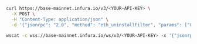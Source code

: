 
<Tabs>
  <TabItem value="curl">

```bash
curl https://base-mainnet.infura.io/v3/<YOUR-API-KEY> \
  -X POST \
  -H "Content-Type: application/json" \
  -d '{"jsonrpc": "2.0", "method": "eth_uninstallFilter", "params": ["0x10ff0bfba9472c87932c56632eef8f5cc70910e8e71d"], "id": 1}'
```

  </TabItem>
  <TabItem value="WSS">

```bash
wscat -c wss://base-mainnet.infura.io/ws/v3/<YOUR-API-KEY> -x '{"jsonrpc": "2.0", "method": "eth_uninstallFilter", "params": ["0x10ff0bfba9472c87932c56632eef8f5cc70910e8e71d"], "id": 1}'
```

  </TabItem>
</Tabs>
